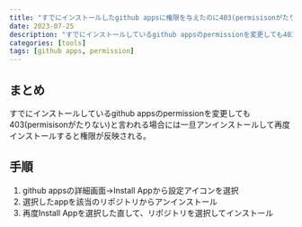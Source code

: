 ```yaml
---
title: "すでにインストールしたgithub appsに権限を与えたのに403(permisisonがたりない)と言われる場合に確認すること"
date: 2023-07-25
description: "すでにインストールしているgithub appsのpermissionを変更しても403(permisisonがたりない)と言われる場合に確認すること"
categories: [tools]
tags: [github apps, permission]
---
```


## まとめ
すでにインストールしているgithub appsのpermissionを変更しても403(permisisonがたりない)と言われる場合には一旦アンインストールして再度インストールすると権限が反映される。

## 手順
1. github appsの詳細画面→Install Appから設定アイコンを選択
2. 選択したappを該当のリポジトリからアンインストール
3. 再度Install Appを選択した直して、リポジトリを選択してインストール
